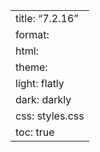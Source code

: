 ---
title: "7.2.16"
format:
    html:
        theme:
            light: flatly
            dark: darkly
        css: styles.css
        toc: true
---